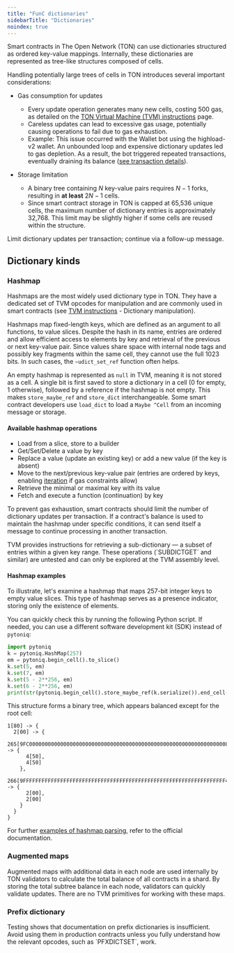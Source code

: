 ```yaml
---
title: "FunC dictionaries"
sidebarTitle: "Dictionaries"
noindex: true
---
```



Smart contracts in The Open Network (TON) can use dictionaries structured as ordered key-value mappings. Internally, these dictionaries are represented as tree-like structures composed of cells.

<Aside
  type="caution"
>
  Handling potentially large trees of cells in TON introduces several important considerations:

  - Gas consumption for updates
    - Every update operation generates many new cells, costing 500 gas, as detailed on the [TON Virtual Machine (TVM) instructions](/tvm/instructions) page.
    - Careless updates can lead to excessive gas usage, potentially causing operations to fail due to gas exhaustion.
    - Example: This issue occurred with the Wallet bot using the highload-v2 wallet. An unbounded loop and expensive dictionary updates led to gas depletion. As a result, the bot triggered repeated transactions, eventually draining its balance ([see transaction details](https://tonviewer.com/transaction/fd78228f352f582a544ab7ad7eb716610668b23b88dae48e4f4dbd4404b5d7f6)).

  - Storage limitation
    - A binary tree containing $N$ key-value pairs requires $N-1$ forks, resulting in **at least** $2N-1$ cells.
    - Since smart contract storage in TON is capped at 65,536 unique cells, the maximum number of dictionary entries is approximately 32,768. This limit may be slightly higher if some cells are reused within the structure.

  Limit dictionary updates per transaction; continue via a follow-up message.
</Aside>

## Dictionary kinds

### Hashmap

Hashmaps are the most widely used dictionary type in TON. They have a dedicated set of TVM opcodes for manipulation and are commonly used in smart contracts (see [TVM instructions](/tvm/instructions) - Dictionary manipulation).

Hashmaps map fixed-length keys, which are defined as an argument to all functions, to value slices. Despite the hash in its name, entries are ordered and allow efficient access to elements by key and retrieval of the previous or next key-value pair. Since values share space with internal node tags and possibly key fragments within the same cell, they cannot use the full 1023 bits. In such cases, the `~udict_set_ref` function often helps.

An empty hashmap is represented as `null` in TVM, meaning it is not stored as a cell. A single bit is first saved to store a dictionary in a cell (0 for empty, 1 otherwise), followed by a reference if the hashmap is not empty. This makes `store_maybe_ref` and `store_dict` interchangeable. Some smart contract developers use `load_dict` to load a `Maybe ^Cell` from an incoming message or storage.

#### Available hashmap operations

- Load from a slice, store to a builder
- Get/Set/Delete a value by key
- Replace a value (update an existing key) or add a new value (if the key is absent)
- Move to the next/previous key-value pair (entries are ordered by keys, enabling [iteration](/language/func/cookbook#how-to-iterate-dictionaries) if gas constraints allow)
- Retrieve the minimal or maximal key with its value
- Fetch and execute a function (continuation) by key

To prevent gas exhaustion, smart contracts should limit the number of dictionary updates per transaction. If a contract's balance is used to maintain the hashmap under specific conditions, it can send itself a message to continue processing in another transaction.

<Aside type="note">
  TVM provides instructions for retrieving a sub-dictionary — a subset of entries within a given key range. These operations (`SUBDICTGET` and similar) are untested and can only be explored at the TVM assembly level.
</Aside>

#### Hashmap examples

To illustrate, let's examine a hashmap that maps 257-bit integer keys to empty value slices. This type of hashmap serves as a presence indicator, storing only the existence of elements.

You can quickly check this by running the following Python script. If needed, you can use a different software development kit (SDK) instead of `pytoniq`:

```python
import pytoniq
k = pytoniq.HashMap(257)
em = pytoniq.begin_cell().to_slice()
k.set(5, em)
k.set(7, em)
k.set(5 - 2**256, em)
k.set(6 - 2**256, em)
print(str(pytoniq.begin_cell().store_maybe_ref(k.serialize()).end_cell()))
```

This structure forms a binary tree, which appears balanced except for the root cell:

```text
1[80] -> {
  2[00] -> {
    265[9FC00000000000000000000000000000000000000000000000000000000000000080] -> {
      4[50],
      4[50]
    },
    266[9FFFFFFFFFFFFFFFFFFFFFFFFFFFFFFFFFFFFFFFFFFFFFFFFFFFFFFFFFFFFFFFFF40] -> {
      2[00],
      2[00]
    }
  }
}
```

For further [examples of hashmap parsing](/language/TL-B/complex-and-non-trivial-examples#hashmap-parsing-example), refer to the official documentation.

### Augmented maps

Augmented maps with additional data in each node are used internally by TON validators to calculate the total balance of all contracts in a shard. By storing the total subtree balance in each node, validators can quickly validate updates. There are no TVM primitives for working with these maps.

### Prefix dictionary

<Aside type="note">
  Testing shows that documentation on prefix dictionaries is insufficient. Avoid using them in production contracts unless you fully understand how the relevant opcodes, such as `PFXDICTSET`, work.
</Aside>
